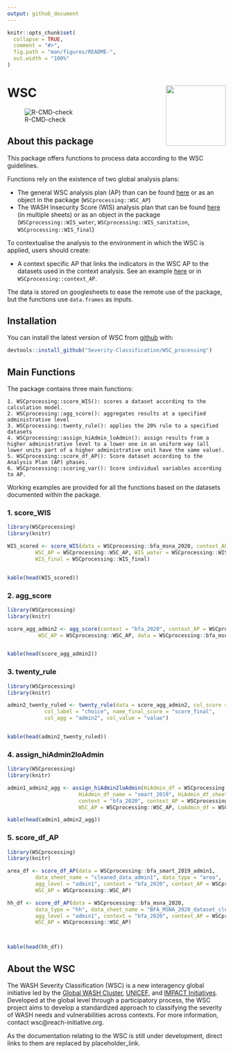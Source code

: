 ```yaml
---
output: github_document
---
```


<!-- README.md is generated from README.Rmd. Please edit that file -->

```r
knitr::opts_chunk$set(
  collapse = TRUE,
  comment = "#>",
  fig.path = "man/figures/README-",
  out.width = "100%"
)
```

# WSC <img src='man/figures/WSC_logo_EN.png' align="right" height="138.5" />


![R-CMD-check](https://github.com/ElliottMess/WSC/workflows/R-CMD-check/badge.svg)

## About this package

This package offers functions to process data according to the WSC guidelines.

Functions rely on the existence of two global analysis plans:

* The general WSC analysis plan (AP) than can be found [here](https://docs.google.com/spreadsheets/d/1TKxD_DyBTTN6onxYiooqtcI_TVSwPfeE-t7ZHK1zzMU/edit?usp=sharing) or as an object in the package (```WSCprocessing::WSC_AP```)
* The WASH Insecurity Score (WIS) analysis plan that can be found [here](https://docs.google.com/spreadsheets/d/1UCr-G9gD6YZmiOHDoP95qiMkEqi9jMG3lfzzv7WCFnM/edit?usp=sharing) (in multiple sheets) or as an object in the package (```WSCprocessing::WIS_water```, ```WSCprocessing::WIS_sanitation```, ```WSCprocessing::WIS_final```)


To contextualise the analysis to the environment in which the WSC is applied, users should create:

* A context specific AP that links the indicators in the WSC AP to the datasets used in the context analysis. See an example [here](https://docs.google.com/spreadsheets/d/1Pv1BBf32faE6J5tryubhVOsQJfGXaDb2t23KWGab52U/edit?usp=sharing) or in ```WSCprocessing::context_AP```.

The data is stored on googlesheets to ease the remote use of the package, but the functions use ```data.frames``` as inputs.

## Installation

You can install the latest version of WSC from [github](https://github.com/ElliottMess/WSC) with:
``` r
devtools::install_github("Severity-Classification/WSC_processing")
```


## Main Functions

The package contains three main functions:

    1. WSCprocessing::score_WIS(): scores a dataset according to the calculation model.
    2. WSCprocessing::agg_score(): aggregates results at a specified administrative level
    3. WSCprocessing::twenty_rule(): applies the 20% rule to a specified datasets
    4. WSCprocessing::assign_hiAdmin_loAdmin(): assign results from a higher administrative level to a lower one in an uniform way (all lower units part of a higher administrative unit have the same value).
    5. WSCprocessing::score_df_AP(): Score dataset according to the Analysis Plan (AP) phases.
    6. WSCprocessing::scoring_var(): Score individual variables according to AP.
    
Working examples are provided for all the functions based on the datasets documented within the package.

### 1. score_WIS

```r
library(WSCprocessing)
library(knitr)

WIS_scored <- score_WIS(data = WSCprocessing::bfa_msna_2020, context_AP = WSCprocessing::context_AP, context = "bfa_2020",
         WSC_AP = WSCprocessing::WSC_AP, WIS_water = WSCprocessing::WIS_water, WIS_sanitation = WSCprocessing::WIS_sanitation,
         WIS_final = WSCprocessing::WIS_final)


kable(head(WIS_scored))

```

### 2. agg_score

```r
library(WSCprocessing)
library(knitr)

score_agg_admin2 <- agg_score(context = "bfa_2020", context_AP = WSCprocessing::context_AP,
          WSC_AP = WSCprocessing::WSC_AP, data = WSCprocessing::bfa_msna_2020, agg_level = "admin2")


kable(head(score_agg_admin2))

```

### 3. twenty_rule

```r
library(WSCprocessing)
library(knitr)

admin2_twenty_ruled <- twenty_rule(data = score_agg_admin2, col_score = "indicator",
            col_label = "choice", name_final_score = "score_final",
            col_agg = "admin2", col_value = "value")


kable(head(admin2_twenty_ruled))

```

### 4. assign_hiAdmin2loAdmin

```r
library(WSCprocessing)
library(knitr)

admin1_admin2_agg <- assign_hiAdmin2loAdmin(HiAdmin_df = WSCprocessing::bfa_smart_2019_admin1, HiAdmin_name = "admin1",
                       HiAdmin_df_name = "smart_2019", HiAdmin_df_sheet_name = "cleaned_data_admin1",
                       context = "bfa_2020", context_AP = WSCprocessing::context_AP,
                       WSC_AP = WSCprocessing::WSC_AP, LoAdmin_df = WSCprocessing::bfa_msna_2020, LoAdmin_name = "admin2")

kable(head(admin1_admin2_agg))

```

### 5. score_df_AP

```r
library(WSCprocessing)
library(knitr)

area_df <- score_df_AP(data = WSCprocessing::bfa_smart_2019_admin1,
         data_sheet_name = "cleaned_data_admin1", data_type = "area",
         agg_level = "admin1", context = "bfa_2020", context_AP = WSCprocessing::context_AP,
         WSC_AP = WSCprocessing::WSC_AP)

hh_df <- score_df_AP(data = WSCprocessing::bfa_msna_2020, 
         data_type = "hh", data_sheet_name = "BFA_MSNA_2020_dataset_cleanedWeighted_ADM1",
         agg_level = "admin1", context = "bfa_2020", context_AP = WSCprocessing::context_AP,
         WSC_AP = WSCprocessing::WSC_AP)



kable(head(hh_df))

```



## About the WSC
The WASH Severity Classification (WSC) is a new interagency global initiative led by the [Global WASH Cluster](http://washcluster.net/), [UNICEF](https://www.unicef.org/), and [IMPACT Initiatives](impact-initiatives.org/).
Developed at the global level through a participatory process, the WSC project aims to develop a standardized approach to classifying the severity of WASH needs and vulnerabilities across contexts.
For more information, contact wsc@reach-initiative.org.

As the documentation relating to the WSC is still under development, direct links to them are replaced by placeholder_link.

